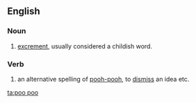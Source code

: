==English==
===Noun===
{{en-noun}}
#{{British}} [[excrement]], usually considered a childish word.

===Verb===
{{en-verb}}
# an alternative spelling of [[pooh-pooh]], to [[dismiss]] an idea etc.

[[ta:poo poo]]